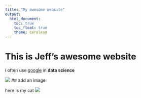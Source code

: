 ```yaml
---
title: "My awesome website"
output: 
  html_document:
    toc: true
    toc_float: true
    theme: cerulean
---
```


# This is Jeff's awesome website



i often use [google](google.com) in **data science**

![](https://media.giphy.com/media/drXGoW1iudhKw/giphy.gif)
## add an image

here is my cat
![](111.png)

